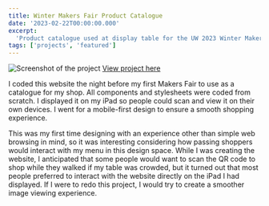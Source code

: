 ```yaml
---
title: Winter Makers Fair Product Catalogue
date: '2023-02-22T00:00:00.000'
excerpt:
  'Product catalogue used at display table for the UW 2023 Winter Makers Fair.'
tags: ['projects', 'featured']
---
```


![Screenshot of the project](/img/posts/makers-fair-menu/1.jpeg)
[View project here](https://menu.peachyxin.com)

I coded this website the night before my first Makers Fair to use as a catalogue
for my shop. All components and stylesheets were coded from scratch. I displayed
it on my iPad so people could scan and view it on their own devices. I went for
a mobile-first design to ensure a smooth shopping experience.

This was my first time designing with an experience other than simple web
browsing in mind, so it was interesting considering how passing shoppers would
interact with my menu in this design space. While I was creating the website, I
anticipated that some people would want to scan the QR code to shop while they
walked if my table was crowded, but it turned out that most people preferred to
interact with the website directly on the iPad I had displayed. If I were to
redo this project, I would try to create a smoother image viewing experience.
